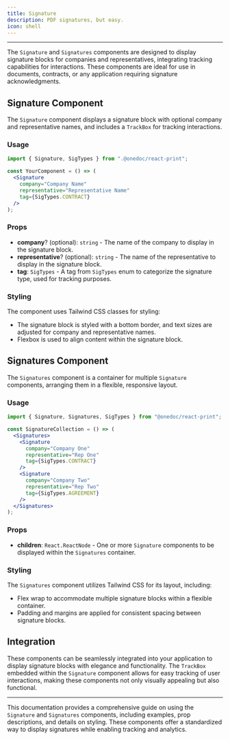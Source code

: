 ```yaml
---
title: Signature
description: PDF signatures, but easy.
icon: shell
---
```

---

The `Signature` and `Signatures` components are designed to display signature blocks for companies and representatives, integrating tracking capabilities for interactions. These components are ideal for use in documents, contracts, or any application requiring signature acknowledgments.

## Signature Component

The `Signature` component displays a signature block with optional company and representative names, and includes a `TrackBox` for tracking interactions.

### Usage

```jsx
import { Signature, SigTypes } from ".@onedoc/react-print";

const YourComponent = () => (
  <Signature
    company="Company Name"
    representative="Representative Name"
    tag={SigTypes.CONTRACT}
  />
);
```

### Props

- **company**? (optional): `string` - The name of the company to display in the signature block.
- **representative**? (optional): `string` - The name of the representative to display in the signature block.
- **tag**: `SigTypes` - A tag from `SigTypes` enum to categorize the signature type, used for tracking purposes.

### Styling

The component uses Tailwind CSS classes for styling:

- The signature block is styled with a bottom border, and text sizes are adjusted for company and representative names.
- Flexbox is used to align content within the signature block.

## Signatures Component

The `Signatures` component is a container for multiple `Signature` components, arranging them in a flexible, responsive layout.

### Usage

```jsx
import { Signature, Signatures, SigTypes } from "@onedoc/react-print";

const SignatureCollection = () => (
  <Signatures>
    <Signature
      company="Company One"
      representative="Rep One"
      tag={SigTypes.CONTRACT}
    />
    <Signature
      company="Company Two"
      representative="Rep Two"
      tag={SigTypes.AGREEMENT}
    />
  </Signatures>
);
```

### Props

- **children**: `React.ReactNode` - One or more `Signature` components to be displayed within the `Signatures` container.

### Styling

The `Signatures` component utilizes Tailwind CSS for its layout, including:

- Flex wrap to accommodate multiple signature blocks within a flexible container.
- Padding and margins are applied for consistent spacing between signature blocks.

## Integration

These components can be seamlessly integrated into your application to display signature blocks with elegance and functionality. The `TrackBox` embedded within the `Signature` component allows for easy tracking of user interactions, making these components not only visually appealing but also functional.

---

This documentation provides a comprehensive guide on using the `Signature` and `Signatures` components, including examples, prop descriptions, and details on styling. These components offer a standardized way to display signatures while enabling tracking and analytics.